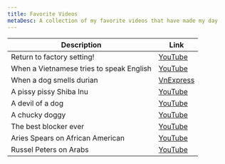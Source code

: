 ```yaml
---
title: Favorite Videos
metaDesc: A collection of my favorite videos that have made my day
---
```


| Description                              | Link                                                                             |
| ---------------------------------------- | -------------------------------------------------------------------------------- |
| Return to factory setting!               | [YouTube](https://youtube.com/shorts/z5oQu0vqhCc?feature=share)                  |
| When a Vietnamese tries to speak English | [YouTube](https://youtu.be/42chv8tqp8M)                                          |
| When a dog smells durian                 | [VnExpress](https://video.vnexpress.net/embed/v_342690)                          |
| A pissy pissy Shiba Inu                  | [YouTube](https://youtu.be/TramZJP_tDA)                                          |
| A devil of a dog                         | [YouTube](https://youtu.be/qvJ-uEEtFaQ)                                          |
| A chucky doggy                           | [YouTube](https://youtu.be/cJS_QoXl7o8)                                          |
| The best blocker ever                    | [YouTube](https://www.youtube.com/watch?v=kGl-tq7OVEE&ab_channel=YoutopianRager) |
| Aries Spears on African American         | [YouTube](https://youtube.com/shorts/vSIlPGJUS60?feature=share)                  |
| Russel Peters on Arabs                   | [YouTube](https://youtu.be/X-9lFOxN-Z4)                                          |
